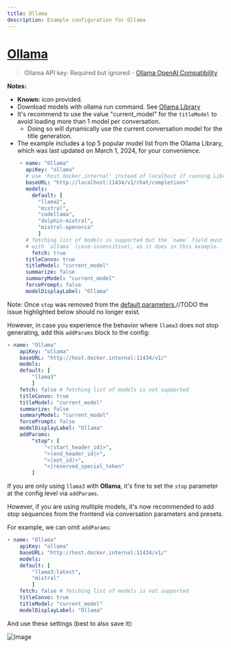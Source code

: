 ```yaml
---
title: Ollama
description: Example configuration for Ollama
---
```


# [Ollama](https://ollama.com/)

> Ollama API key: Required but ignored - [Ollama OpenAI Compatibility](https://github.com/ollama/ollama/blob/main/docs/openai.md)

**Notes:**

- **Known:** icon provided.
- Download models with ollama run command. See [Ollama Library](https://ollama.com/library)
- It's recommend to use the value "current_model" for the `titleModel` to avoid loading more than 1 model per conversation.
    - Doing so will dynamically use the current conversation model for the title generation.
- The example includes a top 5 popular model list from the Ollama Library, which was last updated on March 1, 2024, for your convenience.

```yaml filename="librechat.yaml"
    - name: "Ollama"
      apiKey: "ollama"
      # use 'host.docker.internal' instead of localhost if running LibreChat in a docker container
      baseURL: "http://localhost:11434/v1/chat/completions" 
      models:
        default: [
          "llama2",
          "mistral",
          "codellama",
          "dolphin-mixtral",
          "mistral-openorca"
          ]
      # fetching list of models is supported but the `name` field must start
      # with `ollama` (case-insensitive), as it does in this example.
        fetch: true
      titleConvo: true
      titleModel: "current_model"
      summarize: false
      summaryModel: "current_model"
      forcePrompt: false
      modelDisplayLabel: "Ollama"
```

<Callout type="tip" title="Ollama -> llama3">
    
Note: Once `stop` was removed from the [default parameters](./custom_config.md#default-parameters),//TODO the issue highlighted below should no longer exist.

However, in case you experience the behavior where `llama3` does not stop generating, add this `addParams` block to the config:

```yaml filename="librechat.yaml"
- name: "Ollama"
    apiKey: "ollama"
    baseURL: "http://host.docker.internal:11434/v1/" 
    models:
    default: [
        "llama3"
        ]
    fetch: false # fetching list of models is not supported
    titleConvo: true
    titleModel: "current_model"
    summarize: false
    summaryModel: "current_model"
    forcePrompt: false
    modelDisplayLabel: "Ollama"
    addParams:
        "stop": [
            "<|start_header_id|>",
            "<|end_header_id|>",
            "<|eot_id|>",
            "<|reserved_special_token"
        ]
```

If you are only using `llama3` with **Ollama**, it's fine to set the `stop` parameter at the config level via `addParams`.

However, if you are using multiple models, it's now recommended to add stop sequences from the frontend via conversation parameters and presets.

For example, we can omit `addParams`:

```yaml filename="librechat.yaml"
- name: "Ollama"
    apiKey: "ollama"
    baseURL: "http://host.docker.internal:11434/v1/" 
    models:
    default: [
        "llama3:latest",
        "mistral"
        ]
    fetch: false # fetching list of models is not supported
    titleConvo: true
    titleModel: "current_model"
    modelDisplayLabel: "Ollama"
```

And use these settings (best to also save it):

![image](https://github.com/danny-avila/LibreChat/assets/110412045/57460b8c-308a-4d21-9dfe-f48a2ac85099)

</Callout>